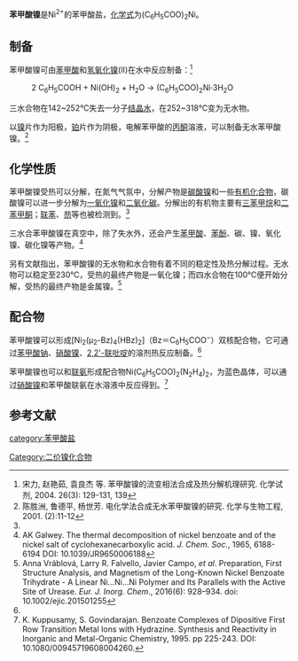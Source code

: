 {{chembox
| Verifiedfields = 
| Watchedfields = 
| verifiedrevid = 
| Name = 苯甲酸镍
|CustomizedImage=[[File:2.svg|File:2.svg]][[File:Benzoat-Ion.svg|File:Benzoat-Ion.svg]][[File:Ni2+.svg|File:Ni2+.svg]]
| IUPACName = 
| OtherNames = 
|Section1={{Chembox Identifiers
| CASNo = 553-71-9
| CASNo_Ref = {{cascite|changed|??}}
|  UNII_Ref  =  
|  UNII  =  
|  EINECS  =  
|  PubChem  =  3083628
|  InChI  =  InChI=1S/C7H6O2.Ni/c8-7(9)6-4-2-1-3-5-6;/h1-5H,(H,8,9);
|  SMILES  =  C1=CC=C(C=C1)C(=O)O.[Ni]
}}
|Section3={{Chembox Properties
| Formula = (C<sub>6</sub>H<sub>5</sub>COO)<sub>2</sub>Ni
| MolarMass = 300.927（无水）<BR>354.975（三水）
| Appearance = 亮绿色针状晶体<ref name=Vrablova />
| Solubility = 
| MeltingPt = 
| MeltingPt_notes = 
  }}
}}
'''苯甲酸镍'''是Ni<sup>2+</sup>的苯甲酸盐，[[化学式|化学式]]为(C<sub>6</sub>H<sub>5</sub>COO)<sub>2</sub>Ni。

==制备==
苯甲酸镍可由[[苯甲酸|苯甲酸]]和[[氢氧化镍|氢氧化镍]](II)在水中反应制备：<ref name=Song>宋力, 赵艳茹, 袁良杰 等. 苯甲酸镍的流变相法合成及热分解机理研究. 化学试剂, 2004. 26(3): 129-131, 139</ref>
: 2 C<sub>6</sub>H<sub>5</sub>COOH + Ni(OH)<sub>2</sub> + H<sub>2</sub>O → (C<sub>6</sub>H<sub>5</sub>COO)<sub>2</sub>Ni·3H<sub>2</sub>O
三水合物在142~252℃失去一分子[[结晶水|结晶水]]，在252~318℃变为无水物。

以[[镍|镍]]片作为阳极，[[铂|铂]]片作为阴极，电解苯甲酸的[[丙酮|丙酮]]溶液，可以制备无水苯甲酸镍。<ref>陈胜洲, 鲁德平, 杨世芳. 电化学法合成无水苯甲酸镍的研究. 化学与生物工程, 2001. (2):11-12</ref>

==化学性质==
苯甲酸镍受热可以分解，在氮气气氛中，分解产物是[[碳酸镍|碳酸镍]]和一些[[有机化合物|有机化合物]]，碳酸镍可以进一步分解为[[一氧化镍|一氧化镍]]和[[二氧化碳|二氧化碳]]。分解出的有机物主要有[[三苯甲烷|三苯甲烷]]和[[二苯甲酮|二苯甲酮]]；[[联苯|联苯]]、[[芴|芴]]等也被检测到。<ref name=Song />

三水合苯甲酸镍在真空中，除了失水外，还会产生[[苯甲酸|苯甲酸]]、[[苯酚|苯酚]]、碳、镍、氧化镍、碳化镍等产物。<ref>AK Galwey. The thermal decomposition of nickel benzoate and of the nickel salt of cyclohexanecarboxylic acid. ''J. Chem. Soc.'', 1965, 6188-6194 DOI: 10.1039/JR9650006188</ref>

另有文献指出，苯甲酸镍的无水物和水合物有着不同的稳定性及热分解过程。无水物可以稳定至230℃，受热的最终产物是一氧化镍；而四水合物在100℃便开始分解，受热的最终产物是金属镍。<ref name=Vrablova>Anna Vráblová, Larry R. Falvello, Javier Campo, ''et al''. Preparation, First Structure Analysis, and Magnetism of the Long-Known Nickel Benzoate Trihydrate - A Linear Ni…Ni…Ni Polymer and Its Parallels with the Active Site of Urease. ''Eur. J. Inorg. Chem''., 2016(6): 928–934. doi: 10.1002/ejic.201501255</ref>

==配合物==
苯甲酸镍可以形成[Ni<sub>2</sub>(μ<sub>2</sub>-Bz)<sub>4</sub>(HBz)<sub>2</sub>]（Bz＝C<sub>6</sub>H<sub>5</sub>COO<sup>−</sup>）双核配合物，它可通过[[苯甲酸钠|苯甲酸钠]]、[[硝酸镍|硝酸镍]]、[[2,2'-联吡啶|2,2'-联吡啶]]的溶剂热反应制备。<ref name=Vrablova />

苯甲酸镍也可以和[[联氨|联氨]]形成配合物Ni(C<sub>6</sub>H<sub>5</sub>COO)<sub>2</sub>(N<sub>2</sub>H<sub>4</sub>)<sub>2</sub>，为蓝色晶体，可以通过[[硝酸镍|硝酸镍]]和苯甲酸联氨在水溶液中反应得到。<ref>K. Kuppusamy, S. Govindarajan. Benzoate Complexes of Dipositive First Row Transition Metal Ions with Hydrazine. Synthesis and Reactivity in Inorganic and Metal-Organic Chemistry, 1995. pp 225-243. DOI: 10.1080/00945719608004260.</ref>

==参考文献==
{{reflist}}
{{镍化合物}}
{{苯甲酸盐}}

[[Category:二价镍化合物|Category:二价镍化合物]]
[[category:苯甲酸盐|category:苯甲酸盐]]